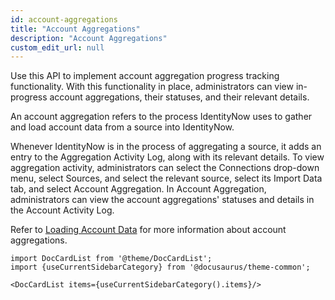 ```yaml
---
id: account-aggregations
title: "Account Aggregations"
description: "Account Aggregations"
custom_edit_url: null
---
```




Use this API to implement account aggregation progress tracking functionality.
With this functionality in place, administrators can view in-progress account aggregations, their statuses, and their relevant details.

An account aggregation refers to the process IdentityNow uses to gather and load account data from a source into IdentityNow.

Whenever IdentityNow is in the process of aggregating a source, it adds an entry to the Aggregation Activity Log, along with its relevant details.
To view aggregation activity, administrators can select the Connections drop-down menu, select Sources, and select the relevant source, select its Import Data tab, and select Account Aggregation.
In Account Aggregation, administrators can view the account aggregations' statuses and details in the Account Activity Log.

Refer to [Loading Account Data](https://documentation.sailpoint.com/saas/help/accounts/loading_data.html) for more information about account aggregations.




```mdx-code-block
import DocCardList from '@theme/DocCardList';
import {useCurrentSidebarCategory} from '@docusaurus/theme-common';

<DocCardList items={useCurrentSidebarCategory().items}/>
```
      